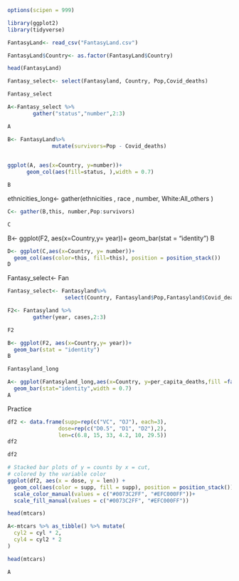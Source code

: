 

```r
options(scipen = 999)
```

```r
library(ggplot2)
library(tidyverse)
```

```r
FantasyLand<- read_csv("FantasyLand.csv")
```

```r
FantasyLand$Country<- as.factor(FantasyLand$Country)
```


```r
head(FantasyLand)
```


```r
Fantasy_select<- select(Fantasyland, Country, Pop,Covid_deaths)
```
```r
Fantasy_select
```

```r
A<-Fantasy_select %>%
        gather("status","number",2:3)
```

```r
A
```


```r
B<- FantasyLand%>%
              mutate(survivors=Pop - Covid_deaths)
                      
```

```r
ggplot(A, aes(x=Country, y=number))+
      geom_col(aes(fill=status, ),width = 0.7)
```


```r
B
```

ethnicities_long<- gather(ethnicities , race , number, White:All_others )

```r
C<- gather(B,this, number,Pop:survivors)
```
```r
C
```


B<- ggplot(F2, aes(x=Country,y= year))+
  geom_bar(stat = "identity")
B
```r
D<- ggplot(C,aes(x=Country, y= number))+
  geom_col(aes(color=this, fill=this), position = position_stack())
D
```

Fantasy_select<- Fan

```r
Fantasy_select<- Fantasyland%>%
                  select(Country, Fantasyland$Pop,Fantasyland$Covid_deaths)
```




```r
F2<- Fantasyland %>%
        gather(year, cases,2:3)
```

```r
F2
```

```r
B<- ggplot(F2, aes(x=Country,y= year))+
  geom_bar(stat = "identity")
B
```

```r
Fantasyland_long
```



```r
A<- ggplot(Fantasyland_long,aes(x=Country, y=per_capita_deaths,fill =factor(per_capita_deaths)))+
  geom_bar(stat="identity",width = 0.7)
A
```








##############################################
############# Practice   #####################
###############################################
```r
df2 <- data.frame(supp=rep(c("VC", "OJ"), each=3),
                dose=rep(c("D0.5", "D1", "D2"),2),
                len=c(6.8, 15, 33, 4.2, 10, 29.5))
df2
```

```r
df2
```

```r
# Stacked bar plots of y = counts by x = cut,
# colored by the variable color
ggplot(df2, aes(x = dose, y = len)) +
  geom_col(aes(color = supp, fill = supp), position = position_stack()) +
  scale_color_manual(values = c("#0073C2FF", "#EFC000FF"))+
  scale_fill_manual(values = c("#0073C2FF", "#EFC000FF"))
```

```r
head(mtcars)
```

```r
A<-mtcars %>% as_tibble() %>% mutate(
  cyl2 = cyl * 2,
  cyl4 = cyl2 * 2
)
```

```r
head(mtcars)
```

```r
A
```









